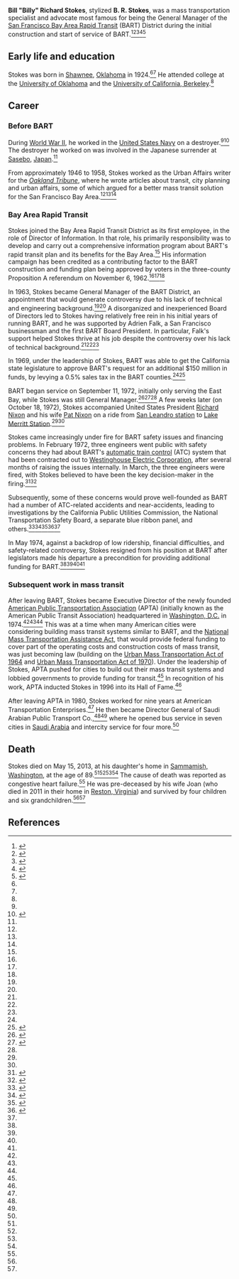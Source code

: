 '''Bill "Billy" Richard Stokes''', stylized '''B. R. Stokes''', was a mass transportation specialist and advocate most famous for being the General Manager of the [[Bay Area Rapid Transit|San Francisco Bay Area Rapid Transit]] (BART) District during the initial construction and start of service of BART.<ref name=stokes-obit-bart>{{cite web|url = https://www.bart.gov/news/articles/2013/news20130517|title = BART's first employee, former General Manager B. R. Stokes, passes away|last = Healy|first = Michael|publisher = [[Bay Area Rapid Transit]]}}</ref><ref name=stokes-obit-sfgate>{{cite web|url = http://www.sfgate.com/bayarea/article/B-R-Stokes-ex-BART-general-manager-dies-4548996.php|title = B.R. Stokes, ex-BART general manager, dies|last = Nolte|first = Carl|date = May 25, 2013|accessdate = June 14, 2017|publisher = ''[[San Francisco Chronicle]]''}}</ref><ref name=stokes-obit-wapo>{{cite web|url = https://www.washingtonpost.com/local/obituaries/br-stokes-transportation-specialist-dies-at-89/2013/06/06/ebcf75d2-cdea-11e2-8f6b-67f40e176f03_story.html|title = B.R. Stokes, transportation specialist, dies at 89|date = June 6, 2013|accessdate = June 23, 2017|publisher = ''[[Washington Post]]''}}</ref><ref name=stokes-obit-ebt>{{cite web|url = http://www.eastbaytimes.com/2013/05/29/barts-first-employee-former-general-manager-b-r-bill-stokes-dies-at-89/|title = BART’s first employee, former General Manager B.R. (Bill) Stokes, dies at 89|publisher = ''[[East Bay Times]]''|date = May 29, 2013|accessdate = June 23, 2017}}</ref><ref name=stokes-obit-apta>{{cite web|url = http://www.apta.com/Pages/APTA-First-CEO-Dies.aspx|title = APTA First CEO Dies|publisher = [[American Public Transportation Association]]|accessdate = June 24, 2017}}</ref>

== Early life and education ==

Stokes was born in [[Shawnee, Oklahoma|Shawnee]], [[Oklahoma]] in 1924.<ref name=stokes-obit-ebt/><ref name=stokes-obit-bart/> He attended college at the [[University of Oklahoma]] and the [[University of California, Berkeley]].<ref name=stokes-obit-ebt/>

== Career ==

=== Before BART ===

During [[World War II]], he worked in the [[United States Navy]] on a destroyer.<ref name=stokes-obit-bart/><ref name=divided-loyalties>{{cite web|url = https://books.google.com/books?id=NsRgNh35XPEC|title = Divided Loyalties: Whistle-blowing at BART|author = Robert Morris Anderson}}</ref>{{rp|34}} The destroyer he worked on was involved in the Japanese surrender at [[Sasebo, Nagasaki|Sasebo]], [[Japan]].<ref name=stokes-obit-ebt/>

From approximately 1946 to 1958, Stokes worked as the Urban Affairs writer for the ''[[Oakland Tribune]]'', where he wrote articles about transit, city planning and urban affairs, some of which argued for a better mass transit solution for the San Francisco Bay Area.<ref name=stokes-obit-bart/><ref name=stokes-obit-sfgate/><ref name=divided-loyalties/>{{rp|34}}

=== Bay Area Rapid Transit ===

Stokes joined the Bay Area Rapid Transit District as its first employee, in the role of Director of Information. In that role, his primarily responsibility was to develop and carry out a comprehensive information program about BART's rapid transit plan and its benefits for the Bay Area.<ref name=stokes-obit-bart/> His information campaign has been credited as a contributing factor to the BART construction and funding plan being approved by voters in the three-county Proposition A referendum on November 6, 1962.<ref name=stokes-obit-bart/><ref name=stokes-obit-sfgate/><ref name=stokes-obit-ebt/>

In 1963, Stokes became General Manager of the BART District, an appointment that would generate controversy due to his lack of technical and engineering background.<ref name=stokes-obit-bart/><ref name=divided-loyalties/>{{rp|33-35}} A disorganized and inexperienced Board of Directors led to Stokes having relatively free rein in his initial years of running BART, and he was supported by Adrien Falk, a San Francisco businessman and the first BART Board President. In particular, Falk's support helped Stokes thrive at his job despite the controversy over his lack of technical background.<ref name=stokes-obit-bart/><ref name=stokes-obit-sfgate/><ref name=divided-loyalties/>{{rp|35-38}}

In 1969, under the leadership of Stokes, BART was able to get the California state legislature to approve BART's request for an additional $150 million in funds, by levying a 0.5% sales tax in the BART counties.<ref name=stokes-obit-bart/><ref name=bart-begins>{{cite web|url = http://www.bart.gov/about/history/history2|title = A History of BART: The Project Begins|accessdate = May 28, 2017|publisher = [[Bay Area Rapid Transit|BART]]}}</ref>

BART began service on September 11, 1972, initially only serving the East Bay, while Stokes was still General Manager.<ref name=sfgate-blog>{{cite web|url = http://blog.sfgate.com/parenting/2011/05/19/the-birth-of-bart-photos-from-the-1960s-and-70s/|title =The birth of BART: Photos from the 1960s and 70s|last = Hartlaub|first = Peter|date = May 19, 2011|accessdate = June 13, 2017|publisher = SFGate}}</ref><ref name=bart-40-years>{{cite web|url = https://www.bart.gov/sites/default/files/40thFactsheet_v1.pdf|title = Forty BART Achievements Over the Years|accessdate = June 14, 2017|publisher = Bay Area Rapid Transit}}</ref><ref name=stokes-obit-bart/> A few weeks later (on October 18, 1972), Stokes accompanied United States President [[Richard Nixon]] and his wife [[Pat Nixon]] on a ride from [[San Leandro station]] to [[Lake Merritt Station]].<ref name=sfgate-blog/><ref name=stokes-obit-bart/>

Stokes came increasingly under fire for BART safety issues and financing problems. In February 1972, three engineers went public with safety concerns they had about BART's [[automatic train control]] (ATC) system that had been contracted out to [[Westinghouse Electric Corporation]], after several months of raising the issues internally. In March, the three engineers were fired, with Stokes believed to have been the key decision-maker in the firing.<ref name="Ethics Center">{{cite web | url = http://www.onlineethics.org/Topics/ProfPractice/Exemplars/AwardWinners/BARTcase.aspx |author= Stephen Unger |title= The BART Case |publisher= The Online Ethics Center for engineering and science |date= April 29, 2010 | accessdate = March 15, 2017 }}</ref><ref name=engineering-ethics>{{cite book|url = https://books.google.com/books?id=OAwkDwAAQBAJ|title = Engineering Ethics|last = Davis|first = Michael|accessdate = June 15, 2017|last = Davis|first = Michael}}</ref>{{rp|118-143}}

Subsequently, some of these concerns would prove well-founded as BART had a number of ATC-related accidents and near-accidents, leading to investigations by the California Public Utilities Commission, the National Transportation Safety Board, a separate blue ribbon panel, and others.<ref>{{cite book|title = Safety Methodology in Rail Rapid Transit System Development: Special Study|publisher = [[National Transportation Safety Board]]|url = https://books.google.com/books/about/Safety_Methodology_in_Rail_Rapid_Transit.html?id=a7b8vQAACAAJ|date = August 1, 1973|accessdate = June 14, 2017}}</ref><ref name=ota-atc-rrt>{{cite web|url = https://www.princeton.edu/~ota/disk3/1976/7614/7614.PDF|title = Automatic Train Control in Rapid Rail Transit|date = May 1, 1976|accessdate = June 14, 2017|publisher = [[Office of Technology Assessment]]}}</ref><ref name="KPFA documentary">{{cite web | url = https://archive.org/details/pra-BC1167 |author= Bill Northwood |title= What is BART, and why are we saying such terrible things about it? |publisher= KPFA Pacifica Radio |page= 5 min : 00 sec |date= November 29, 1972 | accessdate = March 15, 2017 }}</ref><ref name="nytimes Dec1972">{{cite web | url = http://www.nytimes.com/1972/12/10/archives/troubles-beset-transit-system-in-san-francisco-bay-area.html |title= Troubles Beset Transit System in San Francisco Bay Area |date= December 9, 1972 | accessdate = March 15, 2017 }}</ref><ref name=divided-loyalties/>{{rp|233-235}}

In May 1974, against a backdrop of low ridership, financial difficulties, and safety-related controversy, Stokes resigned from his position at BART after legislators made his departure a precondition for providing additional funding for BART.<ref name=stokes-obit-bart/><ref name=stokes-obit-sfgate/><ref name=stokes-obit-wapo/><ref name=stokes-obit-ebt/>

=== Subsequent work in mass transit ===

After leaving BART, Stokes became Executive Director of the newly founded [[American Public Transportation Association]] (APTA) (initially known as the American Public Transit Association) headquartered in [[Washington, D.C.]] in 1974.<ref name=stokes-obit-bart/><ref name=stokes-obit-apta/><ref name=stokes-obit-wapo/> This was at a time when many American cities were considering building mass transit systems similar to BART, and the [[National Mass Transportation Assistance Act]], that would provide federal funding to cover part of the operating costs and construction costs of mass transit, was just becoming law (building on the [[Urban Mass Transportation Act of 1964]] and [[Urban Mass Transportation Act of 1970]]). Under the leadership of Stokes, APTA pushed for cities to build out their mass transit systems and lobbied governments to provide funding for transit.<ref name=stokes-obit-bart/> In recognition of his work, APTA inducted Stokes in 1996 into its Hall of Fame.<ref name=stokes-obit-apta/>

After leaving APTA in 1980, Stokes worked for nine years at American Transportation Enterprises.<ref name=stokes-obit-wapo/> He then became Director General of Saudi Arabian Public Transport Co.,<ref name=stokes-obit-bart/><ref name=stokes-obit-wapo/> where he opened bus service in seven cities in [[Saudi Arabia]] and intercity service for four more.<ref name=stokes-obit-sfgate/>

== Death ==

Stokes died on May 15, 2013, at his daughter's home in [[Sammamish, Washington]], at the age of 89.<ref name=stokes-obit-bart/><ref name=stokes-obit-wapo/><ref name=stokes-obit-sfgate/><ref name=stokes-obit-ebt/> The cause of death was reported as congestive heart failure.<ref name=stokes-obit-wapo/> He was pre-deceased by his wife Joan (who died in 2011 in their home in [[Reston, Virginia]]) and survived by four children and six grandchildren.<ref name=stokes-obit-bart/><ref name=stokes-obit-wapo/>

== References ==

{{reflist|30em}}
